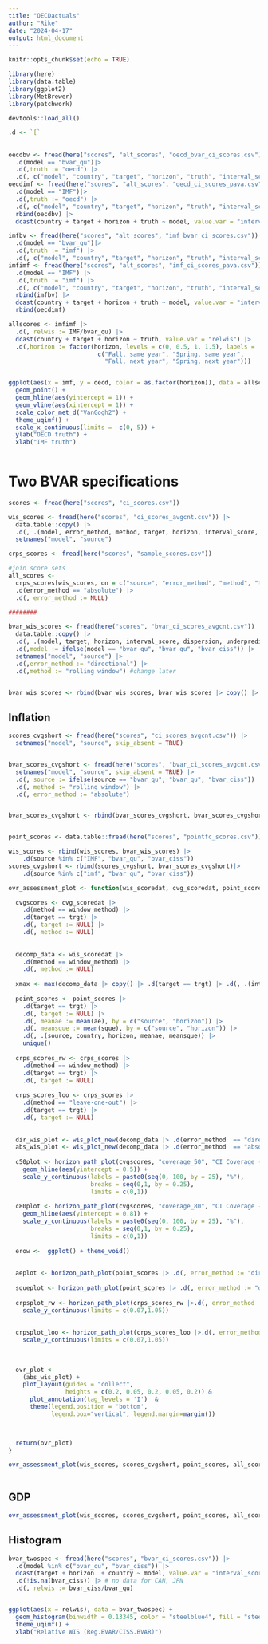 ```yaml
---
title: "OECDactuals"
author: "Rike"
date: "2024-04-17"
output: html_document
---
```


```r
knitr::opts_chunk$set(echo = TRUE)
```

```r
library(here)
library(data.table)
library(ggplot2)
library(MetBrewer)
library(patchwork)

devtools::load_all()

.d <- `[`
```

##

```r
oecdbv <- fread(here("scores", "alt_scores", "oecd_bvar_ci_scores.csv"))|>
  .d(model == "bvar_qu")|>
  .d(,truth := "oecd") |>
  .d(, c("model", "country", "target", "horizon", "truth", "interval_score"))
oecdimf <- fread(here("scores", "alt_scores", "oecd_ci_scores_pava.csv"))|>
  .d(model == "IMF")|>
  .d(,truth := "oecd") |>
  .d(, c("model", "country", "target", "horizon", "truth", "interval_score")) |>
  rbind(oecdbv) |>
  dcast(country + target + horizon + truth ~ model, value.var = "interval_score")

imfbv <- fread(here("scores", "alt_scores", "imf_bvar_ci_scores.csv")) |>
  .d(model == "bvar_qu")|>
  .d(,truth := "imf") |>
  .d(, c("model", "country", "target", "horizon", "truth", "interval_score"))
imfimf <- fread(here("scores", "alt_scores", "imf_ci_scores_pava.csv")) |>
  .d(model == "IMF") |>
  .d(,truth := "imf") |>
  .d(, c("model", "country", "target", "horizon", "truth", "interval_score")) |>
  rbind(imfbv) |>
  dcast(country + target + horizon + truth ~ model, value.var = "interval_score") |>
  rbind(oecdimf) 

```


```r
allscores <- imfimf |>
  .d(, relwis := IMF/bvar_qu) |>
  dcast(country + target + horizon ~ truth, value.var = "relwis") |>
  .d(,horizon := factor(horizon, levels = c(0, 0.5, 1, 1.5), labels = 
                         c("Fall, same year", "Spring, same year",
                           "Fall, next year", "Spring, next year")))


ggplot(aes(x = imf, y = oecd, color = as.factor(horizon)), data = allscores) +
  geom_point() +
  geom_hline(aes(yintercept = 1)) +
  geom_vline(aes(xintercept = 1)) +
  scale_color_met_d("VanGogh2") +
  theme_uqimf() +
  scale_x_continuous(limits =  c(0, 5)) +
  ylab("OECD truth") +
  xlab("IMF truth")
  


```

\newpage

# Two BVAR specifications

```r
scores <- fread(here("scores", "ci_scores.csv"))

wis_scores <- fread(here("scores", "ci_scores_avgcnt.csv")) |>
  data.table::copy() |>
  .d(, .(model, error_method, method, target, horizon, interval_score, dispersion, underprediction, overprediction)) |>
  setnames("model", "source") 

crps_scores <- fread(here("scores", "sample_scores.csv")) 

#join score sets
all_scores <- 
  crps_scores[wis_scores, on = c("source", "error_method", "method", "target", "horizon")]|>
  .d(error_method == "absolute") |>
  .d(, error_method := NULL)

########

bvar_wis_scores <- fread(here("scores", "bvar_ci_scores_avgcnt.csv")) |>
  data.table::copy() |>
  .d(, .(model, target, horizon, interval_score, dispersion, underprediction, overprediction)) |>
  .d(,model := ifelse(model == "bvar_qu", "bvar_qu", "bvar_ciss")) |>
  setnames("model", "source") |>
  .d(,error_method := "directional") |>
  .d(,method := "rolling window") #change later


bvar_wis_scores <- rbind(bvar_wis_scores, bvar_wis_scores |> copy() |> .d(, error_method := "absolute"))

```



## Inflation

```r

scores_cvgshort <- fread(here("scores", "ci_scores_avgcnt.csv")) |>
  setnames("model", "source", skip_absent = TRUE)


bvar_scores_cvgshort <- fread(here("scores", "bvar_ci_scores_avgcnt.csv")) |>
  setnames("model", "source", skip_absent = TRUE) |>
  .d(, source := ifelse(source == "bvar_qu", "bvar_qu", "bvar_ciss")) |>
  .d(, method := "rolling window") |>
  .d(, error_method := "absolute")


bvar_scores_cvgshort <- rbind(bvar_scores_cvgshort, bvar_scores_cvgshort |> copy() |> .d(, error_method := "directional"))


point_scores <- data.table::fread(here("scores", "pointfc_scores.csv")) 

wis_scores <- rbind(wis_scores, bvar_wis_scores) |>
    .d(source %in% c("IMF", "bvar_qu", "bvar_ciss"))
scores_cvgshort <- rbind(scores_cvgshort, bvar_scores_cvgshort)|>
    .d(source %in% c("imf", "bvar_qu", "bvar_ciss"))

ovr_assessment_plot <- function(wis_scoredat, cvg_scoredat, point_scores, crps_scores, trgt, window_method){

  cvgscores <- cvg_scoredat |>
    .d(method == window_method) |>
    .d(target == trgt) |>
    .d(, target := NULL) |>
    .d(, method := NULL) 
  
  
  decomp_data <- wis_scoredat |>
    .d(method == window_method) |>
    .d(, method := NULL)  
  
  xmax <- max(decomp_data |> copy() |> .d(target == trgt) |> .d(, .(interval_score))) + 0.01
  
  point_scores <- point_scores |>
    .d(target == trgt) |>
    .d(, target := NULL) |>
    .d(, meanae := mean(ae), by = c("source", "horizon")) |>
    .d(, meansque := mean(sque), by = c("source", "horizon")) |>
    .d(, .(source, country, horizon, meanae, meansque)) |>
    unique()
  
  crps_scores_rw <- crps_scores |>
    .d(method == window_method) |>
    .d(target == trgt) |>
    .d(, target := NULL)
  
  crps_scores_loo <- crps_scores |>
    .d(method == "leave-one-out") |>
    .d(target == trgt) |>
    .d(, target := NULL)
  
  
  dir_wis_plot <- wis_plot_new(decomp_data |> .d(error_method  == "directional"), trgt, xmax = xmax, plot_name = "WIS - Directional Errors", metcolor = "VanGogh2")
  abs_wis_plot <- wis_plot_new(decomp_data |> .d(error_method  == "absolute"), trgt, xmax = xmax, plot_name = "WIS - Absolute Errors")
  
  c50plot <- horizon_path_plot(cvgscores, "coverage_50", "CI Coverage - 50", facet = "error_method", title = "Central Interval Coverage - alpha = 50") +
    geom_hline(aes(yintercept = 0.5)) +
    scale_y_continuous(labels = paste0(seq(0, 100, by = 25), "%"),
                       breaks = seq(0,1, by = 0.25),
                       limits = c(0,1)) 
  
  c80plot <- horizon_path_plot(cvgscores, "coverage_80", "CI Coverage - 80", facet = "error_method", title = "Central Interval Coverage - alpha = 80") +
    geom_hline(aes(yintercept = 0.8)) +
    scale_y_continuous(labels = paste0(seq(0, 100, by = 25), "%"),
                       breaks = seq(0,1, by = 0.25),
                       limits = c(0,1)) 
  
  erow <-  ggplot() + theme_void()
  
  
  aeplot <- horizon_path_plot(point_scores |> .d(, error_method := "directional"), "meanae", "Absolute Error", title = "Point Forecast - Abs. Error")
  
  squeplot <- horizon_path_plot(point_scores |> .d(, error_method := "directional"), "meansque", "Squared Error", title = "Point Forecast - Squ. Error")
  
  crpsplot_rw <- horizon_path_plot(crps_scores_rw |>.d(, error_method := "directional"), "score", "CRPS by Sample", title = paste0("CRPS - ", window_method)) +
    scale_y_continuous(limits = c(0.07,1.05)) 
  
  
  crpsplot_loo <- horizon_path_plot(crps_scores_loo |>.d(, error_method := "directional"), "score", "CRPS by Sample", title = "CRPS - LOO") +
    scale_y_continuous(limits = c(0.07,1.05)) 
  
  
  
  ovr_plot <- 
    (abs_wis_plot) +
    plot_layout(guides = "collect", 
                heights = c(0.2, 0.05, 0.2, 0.05, 0.2)) &
      plot_annotation(tag_levels = 'I')  &
      theme(legend.position = 'bottom', 
            legend.box="vertical", legend.margin=margin()) 


  
  return(ovr_plot)
}

ovr_assessment_plot(wis_scores, scores_cvgshort, point_scores, all_scores, trgt = "pcpi_pch", window_method = "rolling window")
   

```
## GDP

```r

ovr_assessment_plot(wis_scores, scores_cvgshort, point_scores, all_scores, "ngdp_rpch", window_method = "rolling window")
```

## Histogram 

```r
bvar_twospec <- fread(here("scores", "bvar_ci_scores.csv")) |>
  .d(model %in% c("bvar_qu", "bvar_ciss")) |>
  dcast(target + horizon  + country ~ model, value.var = "interval_score") |>
  .d(!is.na(bvar_ciss)) |> # no data for CAN, JPN 
  .d(, relwis := bvar_ciss/bvar_qu)


ggplot(aes(x = relwis), data = bvar_twospec) +
  geom_histogram(binwidth = 0.13345, color = "steelblue4", fill = "steelblue3") +
  theme_uqimf() +
  xlab("Relative WIS (Reg.BVAR/CISS.BVAR)")
```

